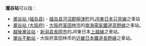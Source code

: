 '''瀧谷站'''可以指：

*[[瀧谷站_(福岛县)|瀧谷站 (福岛县)]] - [[福岛县|福岛县]][[河沼郡|河沼郡]][[柳津町|柳津町]]的[[東日本旅客鐵道|JR東日本]][[只見線|只見線]]之車站
*[[瀧谷站_(大阪府)|瀧谷站 (大阪府)]] - [[大阪府|大阪府]][[富田林市|富田林市]]的[[南海電氣鐵道|南海電氣鐵道]][[南海高野線|高野線]]之車站。 
*[[越後瀧谷站|越後瀧谷站]] - [[新潟县|新潟县]][[長岡市|長岡市]]的JR東日本[[上越線|上越線]]之車站。
*[[瀧谷不動站|瀧谷不動站]] - 大阪府富田林市的[[近畿日本鐵道|近畿日本鐵道]][[近鐵長野線|長野線]]之車站。

{{Disambig|Cat=三字車站名消歧義|}}